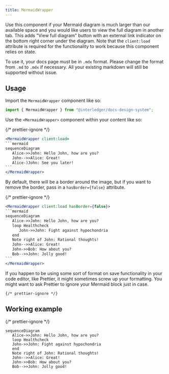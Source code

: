 ```yaml
---
title: MermaidWrapper
---
```



Use this component if your Mermaid diagram is much larger than our available space and you would like users to view the full diagram in another tab. This adds "View full diagram" button with an external link indicator on the bottom right corner under the diagram. Note that the `client:load` attribute is required for the functionality to work because this component relies on state.

To use it, your docs page must be in `.mdx` format. Please change the format from `.md` to `.mdx` if necessary. All your existing markdown will still be supported without issue.

## Usage

Import the `MermaidWrapper` component like so:

```jsx
import { MermaidWrapper } from "@interledger/docs-design-system";
```

Use the `<MermaidWrapper>` component within your content like so:

{/* prettier-ignore */}
````jsx
<MermaidWrapper client:load>
```mermaid
sequenceDiagram
   Alice->>John: Hello John, how are you?
   John-->>Alice: Great!
   Alice-)John: See you later!
```
</MermaidWrapper>
````

By default, there will be a border around the image, but if you want to remove the border, pass in a `hasBorder={false}` attribute.

{/* prettier-ignore */}
````jsx
<MermaidWrapper client:load hasBorder={false}>
```mermaid
sequenceDiagram
   Alice->>John: Hello John, how are you?
   loop Healthcheck
      John->>John: Fight against hypochondria
   end
   Note right of John: Rational thoughts!
   John-->>Alice: Great!
   John->>Bob: How about you?
   Bob-->>John: Jolly good!
```
</MermaidWrapper>
````

If you happen to be using some sort of format on save functionality in your code editor, like Prettier, it might sometimes screw up your formatting. You might want to ask Prettier to ignore your Mermaid block just in case.

```
{/* prettier-ignore */}
```

## Working example

{/* prettier-ignore */}
<MermaidWrapper client:load>
```mermaid
sequenceDiagram
   Alice->>John: Hello John, how are you?
   loop Healthcheck
   John->>John: Fight against hypochondria
   end
   Note right of John: Rational thoughts!
   John-->>Alice: Great!
   John->>Bob: How about you?
   Bob-->>John: Jolly good!
```
</MermaidWrapper>
